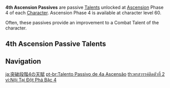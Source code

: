 {{Terminology Infobox
|type         = Passive Talents
}}
'''4th Ascension Passives''' are passive [[Talents]] unlocked at [[Character#Ascensions|Ascension]] Phase 4 of each [[Character]]. Ascension Phase 4 is available at character level 60.

Often, these passives provide an improvement to a Combat Talent of the character.

==4th Ascension Passive Talents==
{{Talents by Category Table|4th Ascension Passives|notype=1}}

==Navigation==
{{Talent Type Navbox}}

[[Category:4th Ascension Passives| ]]

[[ja:突破段階4の天賦]]
[[pt-br:Talento Passivo de 4a Ascensão]]
[[th:พรสวรรค์ติดตัวที่ 2]]
[[vi:Nội Tại Đột Phá Bậc 4]]